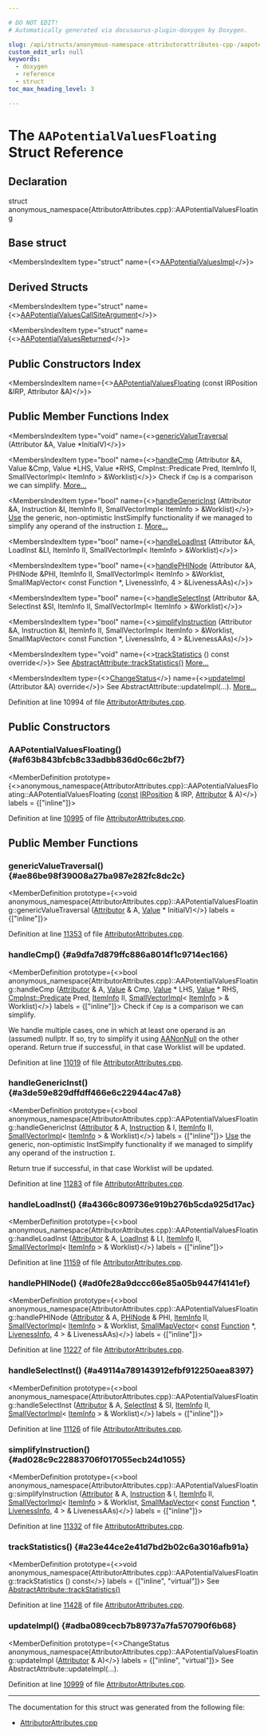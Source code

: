 ```yaml
---

# DO NOT EDIT!
# Automatically generated via docusaurus-plugin-doxygen by Doxygen.

slug: /api/structs/anonymous-namespace-attributorattributes-cpp-/aapotentialvaluesfloating
custom_edit_url: null
keywords:
  - doxygen
  - reference
  - struct
toc_max_heading_level: 3

---
```





# The `AAPotentialValuesFloating` Struct Reference

<DoxygenPage pluginConfig={pluginConfig}>



## Declaration

<CodeBlock>struct anonymous_namespace{AttributorAttributes.cpp}::AAPotentialValuesFloating</CodeBlock>

## Base struct

<MembersIndex>

<MembersIndexItem
  type="struct"
  name={<><a href="/docs/api/structs/anonymous-namespace-attributorattributes-cpp-/aapotentialvaluesimpl">AAPotentialValuesImpl</a></>}>
</MembersIndexItem>

</MembersIndex>

## Derived Structs

<MembersIndex>

<MembersIndexItem
  type="struct"
  name={<><a href="/docs/api/structs/anonymous-namespace-attributorattributes-cpp-/aapotentialvaluescallsiteargument">AAPotentialValuesCallSiteArgument</a></>}>
</MembersIndexItem>

<MembersIndexItem
  type="struct"
  name={<><a href="/docs/api/structs/anonymous-namespace-attributorattributes-cpp-/aapotentialvaluesreturned">AAPotentialValuesReturned</a></>}>
</MembersIndexItem>

</MembersIndex>

## Public Constructors Index

<MembersIndex>

<MembersIndexItem
  name={<><a href="#af63b843bfcb8c33adbb836d0c66c2bf7">AAPotentialValuesFloating</a> (const IRPosition &amp;IRP, Attributor &amp;A)</>}>
</MembersIndexItem>

</MembersIndex>

## Public Member Functions Index

<MembersIndex>

<MembersIndexItem
  type="void"
  name={<><a href="#ae86be98f39008a27ba987e282fc8dc2c">genericValueTraversal</a> (Attributor &amp;A, Value &#42;InitialV)</>}>
</MembersIndexItem>

<MembersIndexItem
  type="bool"
  name={<><a href="#a9dfa7d879ffc886a8014f1c9714ec166">handleCmp</a> (Attributor &amp;A, Value &amp;Cmp, Value &#42;LHS, Value &#42;RHS, CmpInst::Predicate Pred, ItemInfo II, SmallVectorImpl&lt; ItemInfo &gt; &amp;Worklist)</>}>
Check if <code>Cmp</code> is a comparison we can simplify. <a href="#a9dfa7d879ffc886a8014f1c9714ec166">More...</a>
</MembersIndexItem>

<MembersIndexItem
  type="bool"
  name={<><a href="#a3de59e829dffdff466e6c22944ac47a8">handleGenericInst</a> (Attributor &amp;A, Instruction &amp;I, ItemInfo II, SmallVectorImpl&lt; ItemInfo &gt; &amp;Worklist)</>}>
<a href="/docs/api/classes/llvm/use">Use</a> the generic, non-optimistic InstSimplfy functionality if we managed to simplify any operand of the instruction <code>I</code>. <a href="#a3de59e829dffdff466e6c22944ac47a8">More...</a>
</MembersIndexItem>

<MembersIndexItem
  type="bool"
  name={<><a href="#a4366c809736e919b276b5cda925d17ac">handleLoadInst</a> (Attributor &amp;A, LoadInst &amp;LI, ItemInfo II, SmallVectorImpl&lt; ItemInfo &gt; &amp;Worklist)</>}>
</MembersIndexItem>

<MembersIndexItem
  type="bool"
  name={<><a href="#ad0fe28a9dccc66e85a05b9447f4141ef">handlePHINode</a> (Attributor &amp;A, PHINode &amp;PHI, ItemInfo II, SmallVectorImpl&lt; ItemInfo &gt; &amp;Worklist, SmallMapVector&lt; const Function &#42;, LivenessInfo, 4 &gt; &amp;LivenessAAs)</>}>
</MembersIndexItem>

<MembersIndexItem
  type="bool"
  name={<><a href="#a49114a789143912efbf912250aea8397">handleSelectInst</a> (Attributor &amp;A, SelectInst &amp;SI, ItemInfo II, SmallVectorImpl&lt; ItemInfo &gt; &amp;Worklist)</>}>
</MembersIndexItem>

<MembersIndexItem
  type="bool"
  name={<><a href="#ad028c9c22883706f017055ecb24d1055">simplifyInstruction</a> (Attributor &amp;A, Instruction &amp;I, ItemInfo II, SmallVectorImpl&lt; ItemInfo &gt; &amp;Worklist, SmallMapVector&lt; const Function &#42;, LivenessInfo, 4 &gt; &amp;LivenessAAs)</>}>
</MembersIndexItem>

<MembersIndexItem
  type="void"
  name={<><a href="#a23e44ce2e41d7bd2b02c6a3016afb91a">trackStatistics</a> () const override</>}>
See <a href="/docs/api/structs/llvm/abstractattribute/#add85e4d78cefc67429904d7492aff9a4">AbstractAttribute::trackStatistics()</a> <a href="#a23e44ce2e41d7bd2b02c6a3016afb91a">More...</a>
</MembersIndexItem>

<MembersIndexItem
  type={<><a href="/docs/api/namespaces/llvm/#acd850975ae5042cacb64a9d0ea4715f3">ChangeStatus</a></>}
  name={<><a href="#adba089cecb7b89737a7fa570790f6b68">updateImpl</a> (Attributor &amp;A) override</>}>
See AbstractAttribute::updateImpl(...). <a href="#adba089cecb7b89737a7fa570790f6b68">More...</a>
</MembersIndexItem>

</MembersIndex>


Definition at line 10994 of file <a href="/docs/api/files/lib/lib/transforms/lib/transforms/ipo/attributorattributes-cpp">AttributorAttributes.cpp</a>.

<SectionDefinition>

## Public Constructors

### AAPotentialValuesFloating() {#af63b843bfcb8c33adbb836d0c66c2bf7}

<MemberDefinition
  prototype={<>anonymous&#95;namespace&#123;AttributorAttributes.cpp&#125;::AAPotentialValuesFloating::AAPotentialValuesFloating (<a href="/docs/api/files/lib/lib/target/lib/target/aarch64/aarch64promoteconstant-cpp/#a90f8350fecae261c25be85d38b451bff">const</a> <a href="/docs/api/structs/llvm/irposition">IRPosition</a> &amp; IRP, <a href="/docs/api/structs/llvm/attributor">Attributor</a> &amp; A)</>}
  labels = {["inline"]}>

Definition at line <a href="/docs/api/files/lib/lib/transforms/lib/transforms/ipo/attributorattributes-cpp/#l10995">10995</a> of file <a href="/docs/api/files/lib/lib/transforms/lib/transforms/ipo/attributorattributes-cpp">AttributorAttributes.cpp</a>.
</MemberDefinition>

</SectionDefinition>

<SectionDefinition>

## Public Member Functions

### genericValueTraversal() {#ae86be98f39008a27ba987e282fc8dc2c}

<MemberDefinition
  prototype={<>void anonymous&#95;namespace&#123;AttributorAttributes.cpp&#125;::AAPotentialValuesFloating::genericValueTraversal (<a href="/docs/api/structs/llvm/attributor">Attributor</a> &amp; A, <a href="/docs/api/classes/llvm/value">Value</a> &#42; InitialV)</>}
  labels = {["inline"]}>

Definition at line <a href="/docs/api/files/lib/lib/transforms/lib/transforms/ipo/attributorattributes-cpp/#l11353">11353</a> of file <a href="/docs/api/files/lib/lib/transforms/lib/transforms/ipo/attributorattributes-cpp">AttributorAttributes.cpp</a>.
</MemberDefinition>

### handleCmp() {#a9dfa7d879ffc886a8014f1c9714ec166}

<MemberDefinition
  prototype={<>bool anonymous&#95;namespace&#123;AttributorAttributes.cpp&#125;::AAPotentialValuesFloating::handleCmp (<a href="/docs/api/structs/llvm/attributor">Attributor</a> &amp; A, <a href="/docs/api/classes/llvm/value">Value</a> &amp; Cmp, <a href="/docs/api/classes/llvm/value">Value</a> &#42; LHS, <a href="/docs/api/classes/llvm/value">Value</a> &#42; RHS, <a href="/docs/api/classes/llvm/cmpinst/#a2be3583dac92a031fa1458d4d992c78b">CmpInst::Predicate</a> Pred, <a href="/docs/api/structs/anonymous-namespace-attributorattributes-cpp-/aapotentialvaluesimpl/iteminfo">ItemInfo</a> II, <a href="/docs/api/classes/llvm/smallvectorimpl">SmallVectorImpl</a>&lt; <a href="/docs/api/structs/anonymous-namespace-attributorattributes-cpp-/aapotentialvaluesimpl/iteminfo">ItemInfo</a> &gt; &amp; Worklist)</>}
  labels = {["inline"]}>
Check if <code>Cmp</code> is a comparison we can simplify.

We handle multiple cases, one in which at least one operand is an (assumed) nullptr. If so, try to simplify it using <a href="/docs/api/structs/llvm/aanonnull">AANonNull</a> on the other operand. Return true if successful, in that case Worklist will be updated.

Definition at line <a href="/docs/api/files/lib/lib/transforms/lib/transforms/ipo/attributorattributes-cpp/#l11019">11019</a> of file <a href="/docs/api/files/lib/lib/transforms/lib/transforms/ipo/attributorattributes-cpp">AttributorAttributes.cpp</a>.
</MemberDefinition>

### handleGenericInst() {#a3de59e829dffdff466e6c22944ac47a8}

<MemberDefinition
  prototype={<>bool anonymous&#95;namespace&#123;AttributorAttributes.cpp&#125;::AAPotentialValuesFloating::handleGenericInst (<a href="/docs/api/structs/llvm/attributor">Attributor</a> &amp; A, <a href="/docs/api/classes/llvm/instruction">Instruction</a> &amp; I, <a href="/docs/api/structs/anonymous-namespace-attributorattributes-cpp-/aapotentialvaluesimpl/iteminfo">ItemInfo</a> II, <a href="/docs/api/classes/llvm/smallvectorimpl">SmallVectorImpl</a>&lt; <a href="/docs/api/structs/anonymous-namespace-attributorattributes-cpp-/aapotentialvaluesimpl/iteminfo">ItemInfo</a> &gt; &amp; Worklist)</>}
  labels = {["inline"]}>
<a href="/docs/api/classes/llvm/use">Use</a> the generic, non-optimistic InstSimplfy functionality if we managed to simplify any operand of the instruction <code>I</code>.

Return true if successful, in that case Worklist will be updated.

Definition at line <a href="/docs/api/files/lib/lib/transforms/lib/transforms/ipo/attributorattributes-cpp/#l11283">11283</a> of file <a href="/docs/api/files/lib/lib/transforms/lib/transforms/ipo/attributorattributes-cpp">AttributorAttributes.cpp</a>.
</MemberDefinition>

### handleLoadInst() {#a4366c809736e919b276b5cda925d17ac}

<MemberDefinition
  prototype={<>bool anonymous&#95;namespace&#123;AttributorAttributes.cpp&#125;::AAPotentialValuesFloating::handleLoadInst (<a href="/docs/api/structs/llvm/attributor">Attributor</a> &amp; A, <a href="/docs/api/classes/llvm/loadinst">LoadInst</a> &amp; LI, <a href="/docs/api/structs/anonymous-namespace-attributorattributes-cpp-/aapotentialvaluesimpl/iteminfo">ItemInfo</a> II, <a href="/docs/api/classes/llvm/smallvectorimpl">SmallVectorImpl</a>&lt; <a href="/docs/api/structs/anonymous-namespace-attributorattributes-cpp-/aapotentialvaluesimpl/iteminfo">ItemInfo</a> &gt; &amp; Worklist)</>}
  labels = {["inline"]}>

Definition at line <a href="/docs/api/files/lib/lib/transforms/lib/transforms/ipo/attributorattributes-cpp/#l11159">11159</a> of file <a href="/docs/api/files/lib/lib/transforms/lib/transforms/ipo/attributorattributes-cpp">AttributorAttributes.cpp</a>.
</MemberDefinition>

### handlePHINode() {#ad0fe28a9dccc66e85a05b9447f4141ef}

<MemberDefinition
  prototype={<>bool anonymous&#95;namespace&#123;AttributorAttributes.cpp&#125;::AAPotentialValuesFloating::handlePHINode (<a href="/docs/api/structs/llvm/attributor">Attributor</a> &amp; A, <a href="/docs/api/classes/llvm/phinode">PHINode</a> &amp; PHI, <a href="/docs/api/structs/anonymous-namespace-attributorattributes-cpp-/aapotentialvaluesimpl/iteminfo">ItemInfo</a> II, <a href="/docs/api/classes/llvm/smallvectorimpl">SmallVectorImpl</a>&lt; <a href="/docs/api/structs/anonymous-namespace-attributorattributes-cpp-/aapotentialvaluesimpl/iteminfo">ItemInfo</a> &gt; &amp; Worklist, <a href="/docs/api/structs/llvm/smallmapvector">SmallMapVector</a>&lt; <a href="/docs/api/files/lib/lib/target/lib/target/aarch64/aarch64promoteconstant-cpp/#a90f8350fecae261c25be85d38b451bff">const</a> <a href="/docs/api/classes/llvm/function">Function</a> &#42;, <a href="/docs/api/structs/anonymous-namespace-attributorattributes-cpp-/aapotentialvaluesfloating/livenessinfo">LivenessInfo</a>, 4 &gt; &amp; LivenessAAs)</>}
  labels = {["inline"]}>

Definition at line <a href="/docs/api/files/lib/lib/transforms/lib/transforms/ipo/attributorattributes-cpp/#l11227">11227</a> of file <a href="/docs/api/files/lib/lib/transforms/lib/transforms/ipo/attributorattributes-cpp">AttributorAttributes.cpp</a>.
</MemberDefinition>

### handleSelectInst() {#a49114a789143912efbf912250aea8397}

<MemberDefinition
  prototype={<>bool anonymous&#95;namespace&#123;AttributorAttributes.cpp&#125;::AAPotentialValuesFloating::handleSelectInst (<a href="/docs/api/structs/llvm/attributor">Attributor</a> &amp; A, <a href="/docs/api/classes/llvm/selectinst">SelectInst</a> &amp; SI, <a href="/docs/api/structs/anonymous-namespace-attributorattributes-cpp-/aapotentialvaluesimpl/iteminfo">ItemInfo</a> II, <a href="/docs/api/classes/llvm/smallvectorimpl">SmallVectorImpl</a>&lt; <a href="/docs/api/structs/anonymous-namespace-attributorattributes-cpp-/aapotentialvaluesimpl/iteminfo">ItemInfo</a> &gt; &amp; Worklist)</>}
  labels = {["inline"]}>

Definition at line <a href="/docs/api/files/lib/lib/transforms/lib/transforms/ipo/attributorattributes-cpp/#l11126">11126</a> of file <a href="/docs/api/files/lib/lib/transforms/lib/transforms/ipo/attributorattributes-cpp">AttributorAttributes.cpp</a>.
</MemberDefinition>

### simplifyInstruction() {#ad028c9c22883706f017055ecb24d1055}

<MemberDefinition
  prototype={<>bool anonymous&#95;namespace&#123;AttributorAttributes.cpp&#125;::AAPotentialValuesFloating::simplifyInstruction (<a href="/docs/api/structs/llvm/attributor">Attributor</a> &amp; A, <a href="/docs/api/classes/llvm/instruction">Instruction</a> &amp; I, <a href="/docs/api/structs/anonymous-namespace-attributorattributes-cpp-/aapotentialvaluesimpl/iteminfo">ItemInfo</a> II, <a href="/docs/api/classes/llvm/smallvectorimpl">SmallVectorImpl</a>&lt; <a href="/docs/api/structs/anonymous-namespace-attributorattributes-cpp-/aapotentialvaluesimpl/iteminfo">ItemInfo</a> &gt; &amp; Worklist, <a href="/docs/api/structs/llvm/smallmapvector">SmallMapVector</a>&lt; <a href="/docs/api/files/lib/lib/target/lib/target/aarch64/aarch64promoteconstant-cpp/#a90f8350fecae261c25be85d38b451bff">const</a> <a href="/docs/api/classes/llvm/function">Function</a> &#42;, <a href="/docs/api/structs/anonymous-namespace-attributorattributes-cpp-/aapotentialvaluesfloating/livenessinfo">LivenessInfo</a>, 4 &gt; &amp; LivenessAAs)</>}
  labels = {["inline"]}>

Definition at line <a href="/docs/api/files/lib/lib/transforms/lib/transforms/ipo/attributorattributes-cpp/#l11332">11332</a> of file <a href="/docs/api/files/lib/lib/transforms/lib/transforms/ipo/attributorattributes-cpp">AttributorAttributes.cpp</a>.
</MemberDefinition>

### trackStatistics() {#a23e44ce2e41d7bd2b02c6a3016afb91a}

<MemberDefinition
  prototype={<>void anonymous&#95;namespace&#123;AttributorAttributes.cpp&#125;::AAPotentialValuesFloating::trackStatistics () const</>}
  labels = {["inline", "virtual"]}>
See <a href="/docs/api/structs/llvm/abstractattribute/#add85e4d78cefc67429904d7492aff9a4">AbstractAttribute::trackStatistics()</a>

Definition at line <a href="/docs/api/files/lib/lib/transforms/lib/transforms/ipo/attributorattributes-cpp/#l11428">11428</a> of file <a href="/docs/api/files/lib/lib/transforms/lib/transforms/ipo/attributorattributes-cpp">AttributorAttributes.cpp</a>.
</MemberDefinition>

### updateImpl() {#adba089cecb7b89737a7fa570790f6b68}

<MemberDefinition
  prototype={<>ChangeStatus anonymous&#95;namespace&#123;AttributorAttributes.cpp&#125;::AAPotentialValuesFloating::updateImpl (<a href="/docs/api/structs/llvm/attributor">Attributor</a> &amp; A)</>}
  labels = {["inline", "virtual"]}>
See AbstractAttribute::updateImpl(...).

Definition at line <a href="/docs/api/files/lib/lib/transforms/lib/transforms/ipo/attributorattributes-cpp/#l10999">10999</a> of file <a href="/docs/api/files/lib/lib/transforms/lib/transforms/ipo/attributorattributes-cpp">AttributorAttributes.cpp</a>.
</MemberDefinition>

</SectionDefinition>

<hr/>

The documentation for this struct was generated from the following file:

<ul>
<li><a href="/docs/api/files/lib/lib/transforms/lib/transforms/ipo/attributorattributes-cpp">AttributorAttributes.cpp</a></li>
</ul>

</DoxygenPage>
